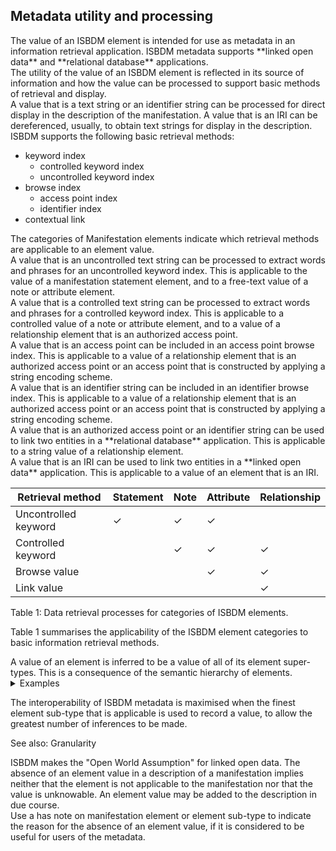 ## Metadata utility and processing

<div className="guid">
The value of an ISBDM element is intended for use as metadata in an information retrieval application. ISBDM metadata supports **linked open data** and **relational database** applications.
</div>

<div className="guid">
The utility of the value of an ISBDM element is reflected in its source of information and how the value can be processed to support basic methods of retrieval and display.
</div>

<div className="guid">
A value that is a text string or an identifier string can be processed for direct display in the description of the manifestation. A value that is an IRI can be dereferenced, usually, to obtain text strings for display in the description.
</div>

<div className="guid">
ISBDM supports the following basic retrieval methods:

* keyword index
  * controlled keyword index
  * uncontrolled keyword index
* browse index 
  * access point index
  * identifier index
* contextual link
</div>

<div className="guid">
The categories of <InLink href="/docs/intro/index#i021">Manifestation elements</InLink> indicate which retrieval methods are applicable to an element value.
</div>

<div className="guid">
A value that is an uncontrolled text string can be processed to extract words and phrases for an uncontrolled keyword index. This is applicable to the value of a manifestation statement element, and to a free-text value of a note or attribute element.
</div>

<div className="guid">
A value that is a controlled text string can be processed to extract words and phrases for a controlled keyword index. This is applicable to a controlled value of a note or attribute element, and to a value of a relationship element that is an authorized access point.
</div>

<div className="guid">
A value that is an access point can be included in an access point browse index. This is applicable to a value of a relationship element that is an authorized access point or an access point that is constructed by applying a string encoding scheme.
</div>

<div className="guid">
A value that is an identifier string can be included in an identifier browse index. This is applicable to a value of a relationship element that is an authorized access point or an access point that is constructed by applying a string encoding scheme.
</div>

<div className="guid">
A value that is an authorized access point or an identifier string can be used to link two entities in a **relational database** application. This is applicable to a string value of a relationship element.
</div>

<div className="guid">
A value that is an IRI can be used to link two entities in a **linked open data** application. This is applicable to a value of an element that is an IRI.
</div>

<div className="guid">

| Retrieval method | Statement | Note | Attribute | Relationship |
|------------------|-----------|------|-----------|--------------|
| Uncontrolled keyword | ✓ | ✓ | ✓ | |
| Controlled keyword | | ✓ | ✓ | ✓ |
| Browse value | | | ✓ | ✓ |
| Link value | | | | ✓ |

Table 1: Data retrieval processes for categories of ISBDM elements.

Table 1 summarises the applicability of the ISBDM element categories to basic information retrieval methods.
</div>

<div className="guid">
A value of an element is inferred to be a value of all of its element super-types. This is a consequence of the semantic hierarchy of elements.

<details>
<summary>Examples</summary>

| has person associated with manifestation | "Shakespeare, William, 1564-1616" |
|------------------------------------------|-----------------------------------|
| also states | |

| has agent associated with manifestation | "Shakespeare, William, 1564-1616" |
|------------------------------------------|-----------------------------------|
| [Inferred.] | |

---

| has publisher collective agent | "HarperCollinsPublishers" |
|--------------------------------|----------------------------|
| also states | |

| has creator collective agent of manifestation | "HarperCollinsPublishers" |
|----------------------------------------------|----------------------------|
| [Inferred.] | |

| has collective agent associated with manifestation | "HarperCollinsPublishers" |
|---------------------------------------------------|----------------------------|
| [Inferred.] | |

| has agent associated with manifestation | "HarperCollinsPublishers" |
|------------------------------------------|----------------------------|
| [Inferred.] | |

</details>

The interoperability of ISBDM metadata is maximised when the finest element sub-type that is applicable is used to record a value, to allow the greatest number of inferences to be made.

See also: <InLink href="/docs/intro/index#i026">Granularity</InLink>
</div>

<div className="guid">
ISBDM makes the "Open World Assumption" for linked open data. The absence of an element value in a description of a manifestation implies neither that the element is not applicable to the manifestation nor that the value is unknowable. An element value may be added to the description in due course.
</div>

<div className="guid">
Use a <InLink href="/docs/notes/1207.html">has note on manifestation</InLink> element or element sub-type to indicate the reason for the absence of an element value, if it is considered to be useful for users of the metadata.
</div>